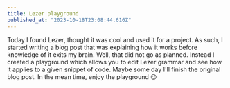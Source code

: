 ```yaml
---
title: Lezer playground
published_at: "2023-10-18T23:08:44.616Z"
---
```



Today I found Lezer, thought it was cool and used it for a project. As such,
I started writing a blog post that was explaining how it works before knowledge
of it exits my brain. Well, that did not go as planned. Instead I created a playground
which allows you to edit Lezer grammar and see how it applies to a given snippet
of code. Maybe some day I'll finish the original blog post. In the mean time,
enjoy the playground 😉

<Outlet />
